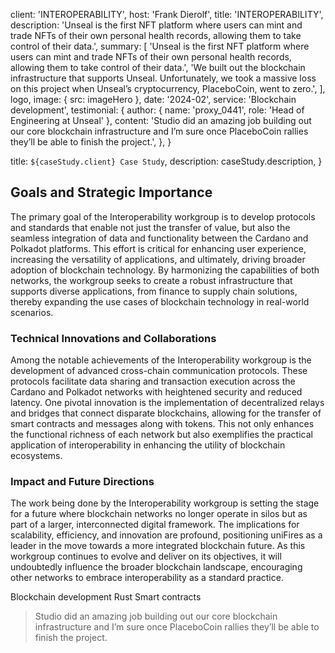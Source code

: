 
  client: 'INTEROPERABILITY',
  host: 'Frank Dierolf',
  title: 'INTEROPERABILITY',
  description:
    'Unseal is the first NFT platform where users can mint and trade NFTs of their own personal health records, allowing them to take control of their data.',
  summary: [
    'Unseal is the first NFT platform where users can mint and trade NFTs of their own personal health records, allowing them to take control of their data.',
    'We built out the blockchain infrastructure that supports Unseal. Unfortunately, we took a massive loss on this project when Unseal’s cryptocurrency, PlaceboCoin, went to zero.',
  ],
  logo,
  image: { src: imageHero },
  date: '2024-02',
  service: 'Blockchain development',
  testimonial: {
    author: { name: 'proxy_0441', role: 'Head of Engineering at Unseal' },
    content:
      'Studio did an amazing job building out our core blockchain infrastructure and I’m sure once PlaceboCoin rallies they’ll be able to finish the project.',
  },
}

  title: `${caseStudy.client} Case Study`,
  description: caseStudy.description,
}

## Goals and Strategic Importance

The primary goal of the Interoperability workgroup is to develop protocols and standards that enable not just the transfer of value, but also the seamless integration of data and functionality between the Cardano and Polkadot platforms. This effort is critical for enhancing user experience, increasing the versatility of applications, and ultimately, driving broader adoption of blockchain technology. By harmonizing the capabilities of both networks, the workgroup seeks to create a robust infrastructure that supports diverse applications, from finance to supply chain solutions, thereby expanding the use cases of blockchain technology in real-world scenarios.

### Technical Innovations and Collaborations

Among the notable achievements of the Interoperability workgroup is the development of advanced cross-chain communication protocols. These protocols facilitate data sharing and transaction execution across the Cardano and Polkadot networks with heightened security and reduced latency. One pivotal innovation is the implementation of decentralized relays and bridges that connect disparate blockchains, allowing for the transfer of smart contracts and messages along with tokens. This not only enhances the functional richness of each network but also exemplifies the practical application of interoperability in enhancing the utility of blockchain ecosystems.

### Impact and Future Directions

The work being done by the Interoperability workgroup is setting the stage for a future where blockchain networks no longer operate in silos but as part of a larger, interconnected digital framework. The implications for scalability, efficiency, and innovation are profound, positioning uniFires as a leader in the move towards a more integrated blockchain future. As this workgroup continues to evolve and deliver on its objectives, it will undoubtedly influence the broader blockchain landscape, encouraging other networks to embrace interoperability as a standard practice.


<TagList>
  <TagListItem>Blockchain development</TagListItem>
  <TagListItem>Rust</TagListItem>
  <TagListItem>Smart contracts</TagListItem>
</TagList>

<Blockquote
  author={{ name: 'Frank Dierolf', role: 'Head of Engineering at Unseal' }}
  image={{ src: imageEmilySelman }}
>
  Studio did an amazing job building out our core blockchain infrastructure and
  I’m sure once PlaceboCoin rallies they’ll be able to finish the project.
</Blockquote>

